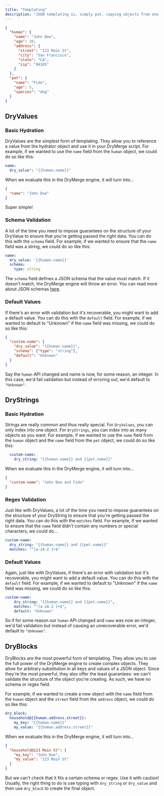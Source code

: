 ```yaml
---
title: "Templating"
description: "JSON templating is, simply put, copying objects from one JSON object into another JSON object. In the context of DryMerge, we have a `context` object that contains a bunch of data we'd like to transfer into a more functional object (such as an API call). JSON templating makes DryMerge declarative, so let's look into how we can use it. For the rest of the section, assume we're using this sample `context` object. If it helps your mental model, pretend this is the result of an API call to an endpoint like `/households/1234`"
---
```


```json
{
  "human": {
    "name": "John Doe",
    "age": 30,
    "address": {
      "street": "123 Main St",
      "city": "San Francisco",
      "state": "CA",
      "zip": "94105"
    }
  },
  "pet": {
    "name": "Fido",
    "age": 5,
    "species": "dog"
  }
}
```
## DryValues

### Basic Hydration
DryValues are the simplest form of templating. They allow you to reference a value from the hydrator object and use it in your DryMerge script. For example, if we wanted to use the `name` field from the `human` object, we could do so like this:

```yaml
name:
  dry_value": "{{human.name}}"
```

When we evaluate this in the DryMerge engine, it will turn into...

```json
{
  "name": "John Doe"
}
```

Super simple!

### Schema Validation
A lot of the time you need to impose guarantees on the structure of your DryValue to ensure that you're getting passed the right data. You can do this with the `schema` field. For example, if we wanted to ensure that the `name` field was a string, we could do so like this:

```yaml
name:
  dry_value: '{{human.name}}'
  schema: 
    type: string
```

The `schema` field defines a JSON schema that the value must match. If it doesn't match, the DryMerge engine will throw an error. You can read more about JSON schemas [here](https://json-schema.org/understanding-json-schema/index.html).

### Default Values
If there's an error with validation but it's recoverable, you might want to add a default value. You can do this with the `default` field. For example, if we wanted to default to "Unknown" if the `name` field was missing, we could do so like this:

```json
{
  "custom-name": {
    "dry_value": "{{human.name}}",
    "schema": {"type": "string"},
    "default": "Unknown"
  }
}
```

Say the `human` API changed and name is now, for some reason, an integer. In this case, we'd fail validation but instead of erroring out, we'd default to `"Unknown"`.



## DryStrings

### Basic Hydration
Strings are really common and thus really special. For `DryValues`, you can only index into one object. For `DryStrings`, you can index into as many objects as you want. For example, if we wanted to use the `name` field from the `human` object and the `name` field from the `pet` object, we could do so like this:

```yaml
  custom-name: 
    dry_string: "{{human.name}} and {{pet.name}}"
```

When we evaluate this in the DryMerge engine, it will turn into...

```json
{
  "custom-name": "John Doe and Fido"
}
```

### Regex Validation
Just like with DryValues, a lot of the time you need to impose guarantees on the structure of your DryString to ensure that you're getting passed the right data. You can do this with the `matches` field. For example, if we wanted to ensure that the `name` field didn't contain any numbers or special characters, we could do...

```yaml
custom-name: 
  dry_string: "{{human.name}} and {{pet.name}}"
  matches: "^[a-zA-Z ]+$"
```

### Default Values
Again, just like with DryValues, if there's an error with validation but it's recoverable, you might want to add a default value. You can do this with the `default` field. For example, if we wanted to default to "Unknown" if the `name` field was missing, we could do so like this:

```yaml
custom-name:
    dry_string: "{{human.name}} and {{pet.name}}",
    matches: "^[a-zA-Z ]+$",
    default: "Unknown"
```



So if for some reason our `human` API changed and `name` was now an integer, we'd fail validation but instead of causing an unrecoverable error, we'd default to `"Unknown"`.

## DryBlocks
DryBlocks are the most powerful form of templating. They allow you to use the full power of the DryMerge engine to create complex objects. They allow for arbitrary substitution in all keys and values of a JSON object. Since they're the most powerful, they also offer the least guarantees: we can't validate the structure of the object you're creating. As such, we have no schema or regex field. 

For example, if we wanted to create a new object with the `name` field from the `human` object and the `street` field from the `address` object, we could do so like this:

```yaml
dry_block:
  household@{{human.address.street}}:
    my_key: "{{human.name}}"
    my_value: "{{human.address.street}}"
```

When we evaluate this in the DryMerge engine, it will turn into...

```json
{
  "household@123 Main St": {
    "my_key": "John Doe",
    "my_value": "123 Main St"
  }
}
```

But we can't check that it fits a certain schema or regex. Use it with caution! Usually, the right thing to do is use typing with `dry_string` or `dry_value` and then use `dry_block` to create the final object.